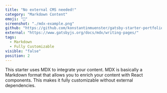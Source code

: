 ```yaml
---
title: "No external CMS needed!"
category: "Markdown Content"
emoji: "📓"
screenshot: "./mdx-example.png"
github: "https://github.com/konstantinmuenster/gatsby-starter-portfolio-minimal"
external: "https://www.gatsbyjs.org/docs/mdx/writing-pages/"
tags:
  - Markdown
  - Fully Customizable
visible: "false"
position: 2
---
```


This starter uses MDX to integrate your content. MDX is basically a Markdown format that allows you to enrich your content with React components. This makes it fully customizable without external dependencies.